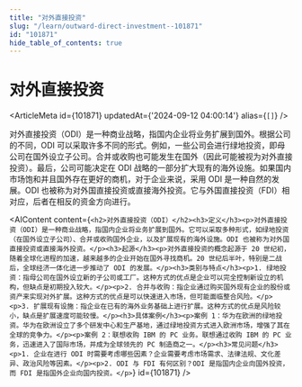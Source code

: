 ```yaml
---
title: "对外直接投资"
slug: "/learn/outward-direct-investment--101871"
id: "101871"
hide_table_of_contents: true
---
```



# 对外直接投资

<ArticleMeta id={101871} updatedAt={'2024-09-12 04:00:14'} alias={`[]`} />
<div className='border-solid border-b border-t-0 my-4 border-[var(--ifm-color-gray-300)]' />

对外直接投资（ODI）是一种商业战略，指国内企业将业务扩展到国外。根据公司的不同，ODI 可以采取许多不同的形式。例如，一些公司会进行绿地投资，即母公司在国外设立子公司。合并或收购也可能发生在国外（因此可能被视为对外直接投资）。最后，公司可能决定在 ODI 战略的一部分扩大现有的海外设施。如果国内市场饱和并且国外存在更好的商机，对于企业来说，采用 ODI 是一种自然的发展。ODI 也被称为对外国直接投资或直接海外投资。它与外国直接投资（FDI）相对应，后者在相反的资金方向进行。

<AIContent content={`<h2>对外直接投资（ODI）</h2><h3>定义</h3><p>对外直接投资（ODI）是一种商业战略，指国内企业将业务扩展到国外。它可以采取多种形式，如绿地投资（在国外设立子公司）、合并或收购国外企业，以及扩展现有的海外设施。ODI 也被称为对外国直接投资或直接海外投资。</p><h3>起源</h3><p>对外直接投资的概念起源于 20 世纪初，随着全球化进程的加速，越来越多的企业开始在国外寻找商机。20 世纪后半叶，特别是二战后，全球经济一体化进一步推动了 ODI 的发展。</p><h3>类别与特点</h3><p>1. 绿地投资：指母公司在国外设立新的子公司或工厂。这种方式的优点是企业可以完全控制新设立的机构，但缺点是初期投入较大。</p><p>2. 合并与收购：指企业通过购买国外现有企业的股份或资产来实现对外扩展。这种方式的优点是可以快速进入市场，但可能面临整合风险。</p><p>3. 扩展现有设施：指企业在已有的海外业务基础上进行扩展。这种方式的优点是风险较小，缺点是扩展速度可能较慢。</p><h3>具体案例</h3><p>案例 1：华为在欧洲的绿地投资。华为在欧洲设立了多个研发中心和生产基地，通过绿地投资方式进入欧洲市场，增强了其在全球的竞争力。</p><p>案例 2：联想收购 IBM 的 PC 业务。联想通过收购 IBM 的 PC 业务，迅速进入了国际市场，并成为全球领先的 PC 制造商之一。</p><h3>常见问题</h3><p>1. 企业在进行 ODI 时需要考虑哪些因素？企业需要考虑市场需求、法律法规、文化差异、政治风险等因素。</p><p>2. ODI 与 FDI 有何区别？ODI 是指国内企业向国外投资，而 FDI 是指国外企业向国内投资。</p>`} id={101871} />
